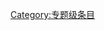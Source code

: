 {{catmore1|[[Wikipedia:視覺藝術专题|Wikipedia:視覺藝術专题]]}}
{{Articles by Quality|topic=視覺藝術|project=視覺藝術|format=TOC}}
{{emptycat}}

[[Category:专题级条目|Category:专题级条目]]